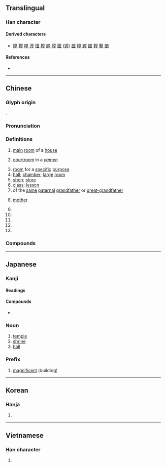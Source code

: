 {{also|常}}
{{character info}}
==Translingual==

===Han character===
{{Han char|rn=32|rad=土|as=08|sn=11|four=90104|canj=FBRG|ids=⿱𫩠土}}

====Derived characters====
* [[隚]] [[摚]] [[嘡]] [[漟]] [[憆]] [[樘]] [[膛]] [[瞠]] [[鏜]] ([[镗]]) [[螳]] [[糛]] [[蹚]] [[饄]] [[鞺]] [[鼞]] [[闛]]

====References====
* {{Han ref|kx=0231.230|dkj=05207|dj=0469.020|hdz=10452.140|uh=5802}}

----

==Chinese==
{{zh-forms|alt=坣-second round simplified}}

===Glyph origin===
{{Han etyl}}
{{Han compound|尚|土|ls=psc|c1=p|c2=s}}.

===Pronunciation===
{{zh-pron
|m=táng
|m-s=tang2
|c=tong4
|c-t=hong3
|g=tong2
|h=pfs=thòng;gd=tong2
|j=ton1
|mb=dǒ̤ng
|md=dòng
|mn=ml,jj,tw:tn̂g/tông
|mn_note=tn̂g - colloquial; tông - literary
|mn-t=deng5/tang5
|mn-t_note=deng5 - vernacular; tang5 - literary
|w=3daan
|x=tan2
|mc=y
|oc=y
|cat=n,a,cls,pn
}}

===Definitions===
{{zh-hanzi}}

# [[main]] [[room]] of a [[house]]
# {{lb|zh|historical}} [[courtroom]] in a ''[[yamen]]''
# [[room]] for a [[specific]] [[purpose]]
# [[hall]]; [[chamber]]; [[large]] [[room]]
# [[shop]]; [[store]] {{gloss|in traditional store names}}
# [[class]]; [[lesson]]
# of the [[same]] [[paternal]] [[grandfather]] or [[great-grandfather]]
# {{lb|zh|honorific}} [[mother]]
# {{zh-classifier|[[set]]s of [[furniture]]}}
# {{zh-classifier|[[class]]es or [[lesson]]s}}
# {{zh-classifier|[[court]] [[session]]s}}
# {{zh-classifier|[[scene]]s or [[mural]]s}}
# {{surname|zh}}

===Compounds===
{{zh-der|食堂|一堂|一窺堂奧|一言堂|一貌堂堂|三代同堂|三希堂|三槐堂|上堂|下堂|下堂妻|世綵堂|中堂|二堂舍子|五堂功課|享堂|京堂|亮堂|亮堂堂|令堂|佛堂|入室升堂|內堂|內堂屋|公堂|六堂|共濟一堂|共聚一堂|典雅堂皇|冠冕堂皇|冰雪堂|出堂|北堂|北堂書鈔|升堂|升堂入室|升堂拜母|印堂|參堂|同堂|名堂|周堂|哄堂|哄堂大笑|善堂|喊堂威|喜堂|在堂|坐不垂堂|坐不窺堂|坐堂|坳堂|垂堂|堂上|堂事|堂倌|堂候官|堂兄|堂兄弟|堂分姑娘|堂判|堂前|堂印|堂口|堂名|堂哥|堂堂|堂堂正正|堂堂皇皇|堂奧|堂妹|堂姊|堂姊妹|堂姪|堂子|堂官|堂客|堂客船|堂尊|堂屋|堂布|堂帖|堂廡|堂弟|堂後官|堂房|堂族|堂會|堂案|堂榜|堂構|堂構更新|堂皇|堂皇富麗|堂皇正大|堂老|堂而皇之|堂菜|堂萱|堂號|堂諭|堂間處燕|堂陛|堂除|堂頭和尚|堂食|堂饌|堂鼓|壽堂|大堂|大禮堂|天主堂|天堂|天堂鳥|女陪堂|嫡堂|嫡堂姪|子孫滿堂|孝堂|學堂|官堂|客堂|家堂|家堂香火|富麗堂皇|尊堂|對簿公堂|川堂|帷堂|平山堂|庵堂|廟堂|廟堂之器|廟堂文學|廳堂|弄堂|影堂|後堂|快雪堂|怡堂燕雀|打退堂鼓|扶堂屋|拜堂|拜經堂|掃堂|掃堂腿|放堂|教堂|散堂鼓|斬經堂|明倫堂|明堂|明堂正道|易堂九子|晝錦堂|會堂|末堂|李惠堂|林獻堂|林語堂|查堂|桂堂|歡聚一堂|正堂|正大堂煌|正正堂堂|步武堂皇|殿堂|池堂|池魚堂燕|法堂|法堂疏|浴堂|淚堂|深入堂奧|混堂|滿堂|滿堂彩|滿堂紅|漏星堂|澄心堂紙|澡堂|濟濟一堂|烘堂|燕雀處堂|玄堂|玉堂|玉堂春|玉堂金門|玉堂金馬|琴堂|畫堂|當堂|登堂|登堂入室|盆堂|直入公堂|相公堂子|相貌堂堂|祠堂|禪堂|禮堂|禮拜堂|空堂|穿堂|穿堂門|站堂|第二課堂|紀念堂|老尊堂|考堂|肯堂肯構|肯構肯堂|膳堂|自強學堂|草堂|草堂詩餘|萊綵北堂|萱堂|萱堂日永|萱萎北堂|葉堂|薈萃一堂|蘭堂|虛堂懸鏡|蠨蛸滿堂|課堂|諼堂|講堂|走堂的|跑堂|跑堂兒的|巡堂|退堂|退堂鼓|連雅堂|過堂|過堂風|遮堂|部堂|金玉滿堂|金馬玉堂|鋪堂使費|門堂|開堂|開堂歃血|陪堂|露堂|靈堂|風采堂堂|養生堂|香水混堂|驚堂|驚堂木|高堂|高堂大廈|鬨堂|鬨堂大笑|鬼名堂|鱣堂|黃堂|黃堂太守|齊聚一堂|齋堂|紅堂|金堂|義堂|舍堂}}

----

==Japanese==

===Kanji===
{{ja-kanji|grade=4|rs=土08}}

====Readings====
{{ja-readings
|goon=どう<だう
|kanon=とう<たう
|kun=たかどの-, すまい
}}

====Compounds====
* {{ja-r|食堂|しょくどう|gloss=[[cafeteria]], [[dining room]]}}

===Noun===
{{ja-noun|どう}}

# [[temple]]
# [[shrine]]
# [[hall]]

===Prefix===
{{ja-pos|prefix|どう}}

# [[magnificent]] (building)

----

==Korean==

===Hanja===
{{ko-hanja|집|당}}

# {{hanja form of|당|[[main]] [[room]]; [[room]] for a [[specific]] [[purpose]]}}

----

==Vietnamese==

===Han character===
{{vi-readings|reading=đường, đoàng|rs=土08}}

# {{rfdef|vi|sort=土08}}